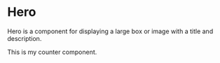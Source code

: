 
# Hero

Hero is a component for displaying a large box or image with a title and description.

<Counter />

This is my counter component.